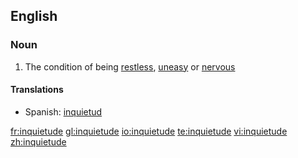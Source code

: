 ==English==

===Noun===
{{en-noun|-}}

# The condition of being [[restless]], [[uneasy]] or [[nervous]]

====Translations====
{{trans-top}}
*Spanish: [[inquietud]] {{f}}
{{trans-bottom}}


[[fr:inquietude]]
[[gl:inquietude]]
[[io:inquietude]]
[[te:inquietude]]
[[vi:inquietude]]
[[zh:inquietude]]